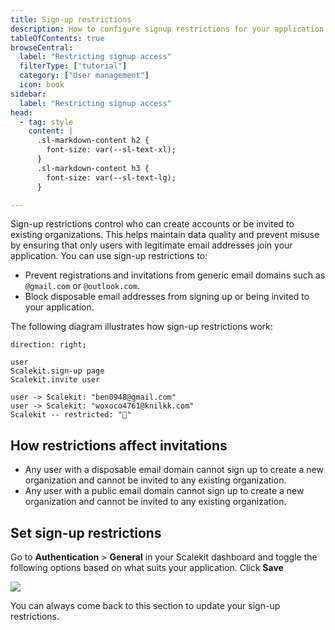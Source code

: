 ```yaml
---
title: Sign-up restrictions
description: How to configure signup restrictions for your application
tableOfContents: true
browseCentral:
  label: "Restricting signup access"
  filterType: ["tutorial"]
  category: ["User management"]
  icon: book
sidebar:
  label: "Restricting signup access"
head:
  - tag: style
    content: |
      .sl-markdown-content h2 {
        font-size: var(--sl-text-xl);
      }
      .sl-markdown-content h3 {
        font-size: var(--sl-text-lg);
      }

---
```



Sign-up restrictions control who can create accounts or be invited to existing organizations. This helps maintain data quality and prevent misuse by ensuring that only users with legitimate email addresses join your application. You can use sign-up restrictions to:

- Prevent registrations and invitations from generic email domains such as `@gmail.com` or `@outlook.com`.
- Block disposable email addresses from signing up or being invited to your application.

The following diagram illustrates how sign-up restrictions work:

```d2
direction: right;

user
Scalekit.sign-up page
Scalekit.invite user

user -> Scalekit: "ben0948@gmail.com"
user -> Scalekit: "woxoco4761@knilkk.com"
Scalekit -- restricted: "🚫"
```

## How restrictions affect invitations

- Any user with a disposable email domain cannot sign up to create a new organization and cannot be invited to any existing organization.
- Any user with a public email domain cannot sign up to create a new organization and cannot be invited to any existing organization.

## Set sign-up restrictions

Go to **Authentication** > **General** in your Scalekit dashboard and toggle the following options based on what suits your application. Click **Save**

![](@/assets/docs/signup-restrictions/ui.png)

You can always come back to this section to update your sign-up restrictions.